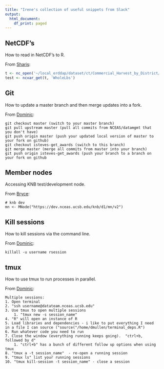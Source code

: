 ```yaml
---
title: "Irene's collection of useful snippets from Slack"
output:
  html_document:
    df_print: paged
---
```


## NetCDF's

How to read in NetCDF's to R.

From [Sharis](https://github.com/sharisochs):

```r
t <- nc_open('~/local_erddap/dataset/ct/Commercial_Harvest_by_District/distinct.nc')
test <- ncvar_get(t, 'WholeLbs')
```

## Git
How to update a master branch and then merge updates into a fork.

From [Dominic](https://github.com/dmullen17):

```
git checkout master (switch to your master branch)
git pull upstream master (pull all commits from NCEAS/datamgmt that you don't have)
git push origin master (push your updated local version of master to your fork on github)
git checkout isteves-get_awards (switch to this branch) 
git merge master (merge all commits from master into your branch)
git push origin isteves-get_awards (push your branch to a branch on your fork on github
```

## Member nodes
Accessing KNB test/development node.

From [Bryce](https://github.com/amoeba):

```
# knb dev
mn <- MNode("https://dev.nceas.ucsb.edu/knb/d1/mn/v2")
```

## Kill sessions
How to kill sessions via the command line.

From [Dominic](https://github.com/dmullen17):

```
killall -u username rsession
```

## tmux
How to use tmux to run processes in parallel.

From [Dominic](https://github.com/dmullen17):

```
Multiple sessions:  
1. Open terminal 
2. "ssh username@datateam.nceas.ucsb.edu" 
3. Use tmux to open multiple sessions 
    1. "tmux new -s session_name" 
4. "R" will open an instance of R 
5. Load libraries and dependencies - i like to put everything I need in a file I can source ("source("/home/dmullen/terminal_deps.R")
6. Run whatever code you need to run 
7. Close the window (everything running keeps going).  "ctrl+b, followed by d"
    1. "ctrl+b" has a bunch of different follow up options when using tmux 
8. "tmux a -t session_name"  - re-open a running session 
9. "tmux ls" list your running sessions 
10. "tmux kill-session -t session_name" - close a session 
```